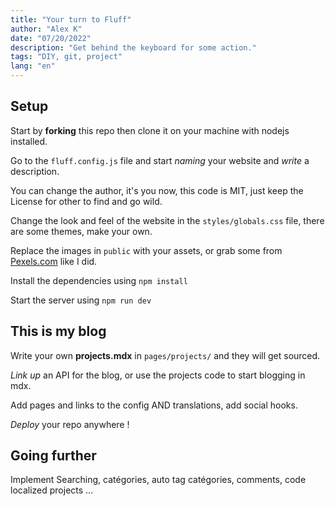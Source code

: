```yaml
---
title: "Your turn to Fluff"
author: "Alex K"
date: "07/20/2022"
description: "Get behind the keyboard for some action."
tags: "DIY, git, project"
lang: "en"
---
```


## Setup

Start by **forking** this repo then clone it on your machine with nodejs installed.

Go to the `fluff.config.js` file and start _naming_ your website and _write_ a description.

You can change the author, it's you now, this code is MIT, just keep the License for other to find and go wild.

Change the look and feel of the website in the `styles/globals.css` file, there are some themes, make your own.

Replace the images in `public` with your assets, or grab some from [Pexels.com](https://pexels.com) like I did.

Install the dependencies using `npm install`

Start the server using `npm run dev`

## This is my blog

Write your own **projects.mdx** in `pages/projects/` and they will get sourced.

_Link up_ an API for the blog, or use the projects code to start blogging in mdx.

Add pages and links to the config AND translations, add social hooks.

_Deploy_ your repo anywhere !

## Going further

Implement Searching, catégories, auto tag catégories, comments, code localized projects ...
